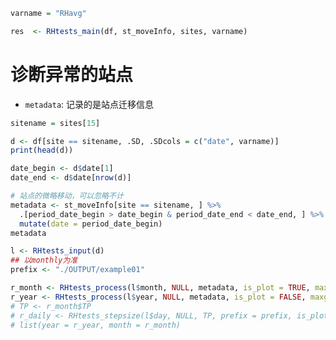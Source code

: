 ```r
varname = "RHavg"

res  <- RHtests_main(df, st_moveInfo, sites, varname)
```


# 诊断异常的站点

- `metadata`: 记录的是站点迁移信息

```r
sitename = sites[15]

d <- df[site == sitename, .SD, .SDcols = c("date", varname)]
print(head(d))

date_begin <- d$date[1]
date_end <- d$date[nrow(d)]

# 站点的微略移动，可以忽略不计
metadata <- st_moveInfo[site == sitename, ] %>%
  .[period_date_begin > date_begin & period_date_end < date_end, ] %>% 
  mutate(date = period_date_begin)
metadata
```

```r
l <- RHtests_input(d)
## 以monthly为准
prefix <- "./OUTPUT/example01"

r_month <- RHtests_process(l$month, NULL, metadata, is_plot = TRUE, maxgap = 366)
r_year <- RHtests_process(l$year, NULL, metadata, is_plot = FALSE, maxgap = 366)
# TP <- r_month$TP
# r_daily <- RHtests_stepsize(l$day, NULL, TP, prefix = prefix, is_plot = TRUE)
# list(year = r_year, month = r_month)
```


